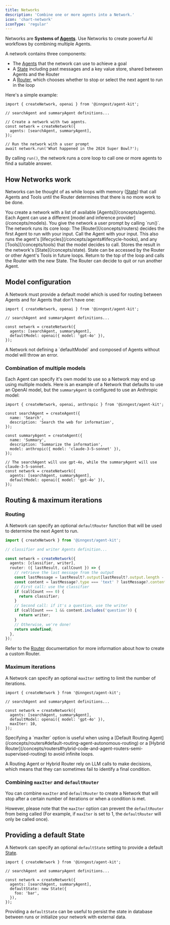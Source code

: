 ```yaml
---
title: Networks
description: 'Combine one or more agents into a Network.'
icon: 'chart-network'
iconType: 'regular'
---
```


Networks are **Systems of [Agents](/concepts/agents)**. Use Networks to create powerful AI workflows by combining multiple Agents.

A network contains three components:

- The [Agents](/concepts/agents) that the network can use to achieve a goal
- A [State](/concepts/state) including past messages and a key value store, shared between Agents and the Router
- A [Router](/concepts/routers), which chooses whether to stop or select the next agent to run in the loop

Here's a simple example:

```tsx
import { createNetwork, openai } from '@inngest/agent-kit';

// searchAgent and summaryAgent definitions...

// Create a network with two agents.
const network = createNetwork({
  agents: [searchAgent, summaryAgent],
});

// Run the network with a user prompt
await network.run('What happened in the 2024 Super Bowl?');
```

By calling `run()`, the network runs a core loop to call one or more agents to find a suitable answer.

## How Networks work

Networks can be thought of as while loops with memory ([State](/concepts/state)) that call Agents and Tools until the Router determines that there is no more work to be done.

<Steps>
  <Step title="Create the Network of Agents">
    You create a network with a list of available [Agents](/concepts/agents).
    Each Agent can use a different [model and inference
    provider](/concepts/models).
  </Step>
  <Step title="Provide the staring prompt">
    You give the network a user prompt by calling `run()`.
  </Step>
  <Step title="Core execution loop">
    The network runs its core loop:
    <Steps>
      <Step title="Call the Network router">
        The [Router](/concepts/routers) decides the first Agent to run with your
        input.
      </Step>
      <Step title="Run the Agent">
        Call the Agent with your input. This also runs the agent's
        [lifecycles](/concepts/agents#lifecycle-hooks), and any
        [Tools](/concepts/tools) that the model decides to call.
      </Step>
      <Step title="Store the result">
        Stores the result in the network's [State](/concepts/state). State can
        be accessed by the Router or other Agent's Tools in future loops.
      </Step>
      <Step title="Call the the Router again ↩️">
        Return to the top of the loop and calls the Router with the new State.
        The Router can decide to quit or run another Agent.
      </Step>
    </Steps>
  </Step>
</Steps>

## Model configuration

A Network must provide a default model which is used for routing between Agents and for Agents that don't have one:

```tsx
import { createNetwork, openai } from '@inngest/agent-kit';

// searchAgent and summaryAgent definitions...

const network = createNetwork({
  agents: [searchAgent, summaryAgent],
  defaultModel: openai({ model: 'gpt-4o' }),
});
```

<Info>
A Network not defining a `defaultModel` and composed of Agents without model will throw an error.
</Info>

### Combination of multiple models

Each Agent can specify it's own model to use so a Network may end up using multiple models. Here is an example of a Network that defaults to use an OpenAI model, but the `summaryAgent` is configured to use an Anthropic model:

```tsx
import { createNetwork, openai, anthropic } from '@inngest/agent-kit';

const searchAgent = createAgent({
  name: 'Search',
  description: 'Search the web for information',
});

const summaryAgent = createAgent({
  name: 'Summary',
  description: 'Summarize the information',
  model: anthropic({ model: 'claude-3-5-sonnet' }),
});

// The searchAgent will use gpt-4o, while the summaryAgent will use claude-3-5-sonnet.
const network = createNetwork({
  agents: [searchAgent, summaryAgent],
  defaultModel: openai({ model: 'gpt-4o' }),
});
```

## Routing & maximum iterations


### Routing

A Network can specify an optional `defaultRouter` function that will be used to determine the next Agent to run.

```ts
import { createNetwork } from '@inngest/agent-kit';

// classifier and writer Agents definition...

const network = createNetwork({
  agents: [classifier, writer],
  router: ({ lastResult, callCount }) => {
    // retrieve the last message from the output
    const lastMessage = lastResult?.output[lastResult?.output.length - 1];
    const content = lastMessage?.type === 'text' ? lastMessage?.content as string : '';
    // First call: use the classifier
    if (callCount === 0) {
      return classifier;
    }
    // Second call: if it's a question, use the writer
    if (callCount === 1 && content.includes('question')) {
      return writer;
    }
    // Otherwise, we're done!
    return undefined;
  },
});
```


Refer to the [Router](/concepts/routers) documentation for more information about how to create a custom Router.

### Maximum iterations

A Network can specify an optional `maxIter` setting to limit the number of iterations.

```tsx
import { createNetwork } from '@inngest/agent-kit';

// searchAgent and summaryAgent definitions...

const network = createNetwork({
  agents: [searchAgent, summaryAgent],
  defaultModel: openai({ model: 'gpt-4o' }),
  maxIter: 10,
});
```

<Info>
Specifying a `maxIter` option is useful when using a [Default Routing Agent](/concepts/routers#default-routing-agent-autonomous-routing) or a [Hybrid Router](/concepts/routers#hybrid-code-and-agent-routers-semi-supervised-routing) to avoid infinite loops.

A Routing Agent or Hybrid Router rely on LLM calls to make decisions, which means that they can sometimes fail to identify a final condition.
</Info>

### Combining `maxIter` and `defaultRouter`

You can combine `maxIter` and `defaultRouter` to create a Network that will stop after a certain number of iterations or when a condition is met.

However, please note that the `maxIter` option can prevent the `defaultRouter` from being called (For example, if `maxIter` is set to 1, the `defaultRouter` will only be called once).


## Providing a default State

A Network can specify an optional `defaultState` setting to provide a default [State](/concepts/state).

```tsx
import { createNetwork } from '@inngest/agent-kit';

// searchAgent and summaryAgent definitions...

const network = createNetwork({
  agents: [searchAgent, summaryAgent],
  defaultState: new State({
    foo: 'bar',
  }),
});
```

Providing a `defaultState` can be useful to persist the state in database between runs or initialize your network with external data.